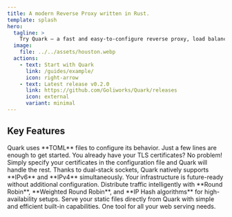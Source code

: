 ```yaml
---
title: A modern Reverse Proxy written in Rust.
template: splash
hero:
  tagline: >
    Try Quark — a fast and easy-to-configure reverse proxy, load balancer, and file server.
  image:
    file: ../../assets/houston.webp
  actions:
    - text: Start with Quark
      link: /guides/example/
      icon: right-arrow
    - text: Latest release v0.2.0
      link: https://github.com/Goliworks/Quark/releases
      icon: external
      variant: minimal
---
```



## Key Features

<CardGrid stagger>
  <Card title="Easy configuration" icon="document">
    Quark uses **TOML** files to configure its behavior. Just a few lines are
    enough to get started.
  </Card>
  <Card title="Automatic HTTPS" icon="seti:lock">
    You already have your TLS certificates? No problem! Simply specify your
    certificates in the configuration file and Quark will handle the rest.
  </Card>
  <Card title="Native IPv6 support" icon="sun">
    Thanks to dual-stack sockets, Quark natively supports **IPv6** and **IPv4**
    simultaneously. Your infrastructure is future-ready without additional
    configuration.
  </Card>
  <Card title="Load balancing" icon="random">
    Distribute traffic intelligently with **Round Robin**, **Weighted Round
    Robin**, and **IP Hash algorithms** for high-availability setups.
  </Card>
  <Card title="Static files" icon="seti:folder">
    Serve your static files directly from Quark with simple and efficient
    built-in capabilities. One tool for all your web serving needs.
  </Card>
</CardGrid>
